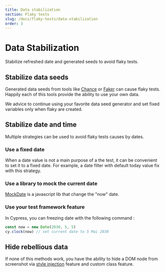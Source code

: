 ```yaml
---
title: Data stabilization
section: Flaky tests
slug: /docs/flaky-tests/data-stabilization
order: 3
---
```


# Data Stabilization

Stabilize refreshed date and generated seeds to avoid flaky tests.

## Stabilize data seeds

Generated data seeds from tools like [Chance](https://chancejs.com/) or [Faker](https://fakerjs.dev/) can cause flaky tests. Happily each of this tools provide the ability to use your own data.

We advice to continue using your favorite data seed generator and set fixed variables only when flaky are created.

## Stabilize date and time

Multiple strategies can be used to avoid flaky tests causes by dates.

### Use a fixed date

When a date value is not a main purpose of a the test, it can be convenient to set it to a fixed date. For example, a date filter with default today value fix with this strategy.

### Use a library to mock the current date

[MockDate](https://github.com/boblauer/MockDate) is a javascript lib that change the "now" date.

### Use your test framework feature

In Cypress, you can freezing date with the following command :

```js
const now = new Date(2030, 5, 5)
cy.clock(now) // set current date to 5 Mai 2030
```

## Hide rebellious data

If none of this methods work, you have the ability to hide a DOM node from screenshot via [style injection](/docs/flaky-tests/style-injection) feature and custom class feature.
